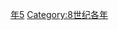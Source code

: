 {{Catnav|頁面分類|历史|歷史時代|年|8世纪各年}}

{{catmore}}

[[Category:740年代|年5]]
[[Category:8世纪各年|Category:8世纪各年]]